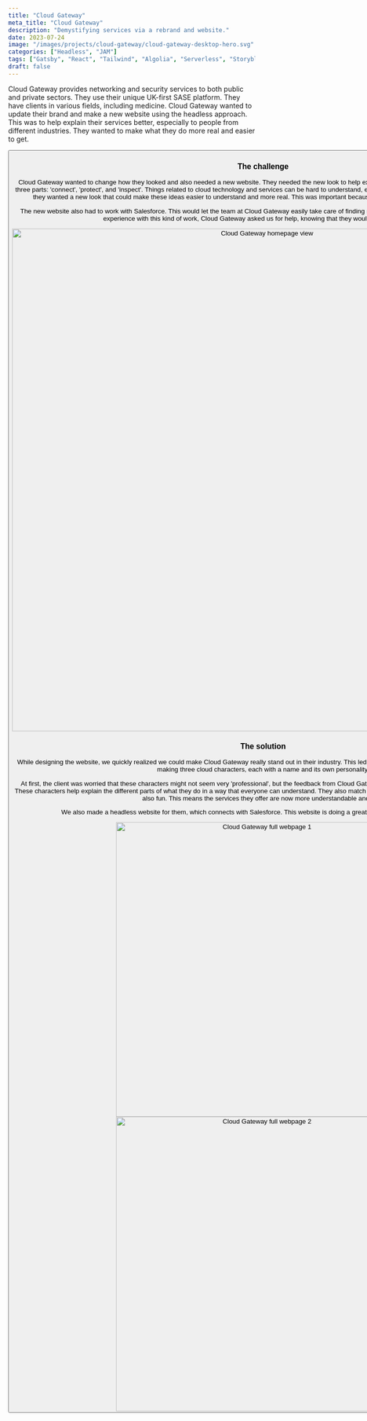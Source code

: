 ```yaml
---
title: "Cloud Gateway"
meta_title: "Cloud Gateway"
description: "Demystifying services via a rebrand and website."
date: 2023-07-24
image: "/images/projects/cloud-gateway/cloud-gateway-desktop-hero.svg"
categories: ["Headless", "JAM"]
tags: ["Gatsby", "React", "Tailwind", "Algolia", "Serverless", "Storyblok", "Node"]
draft: false
---
```


Cloud Gateway provides networking and security services to both public and private sectors. They use their unique UK-first SASE platform. They have clients in various fields, including medicine. Cloud Gateway wanted to update their brand and make a new website using the headless approach. This was to help explain their services better, especially to people from different industries. They wanted to make what they do more real and easier to get.

<Button label="Visit the website" link="https://www.cloudgateway.co.uk/" style="solid" target="_blank"/>

### The challenge

Cloud Gateway wanted to change how they looked and also needed a new website. They needed the new look to help explain their services better, which are divided into three parts: 'connect', 'protect', and 'inspect'. Things related to cloud technology and services can be hard to understand, especially for people who aren't very technical. So, they wanted a new look that could make these ideas easier to understand and more real. This was important because it would help their success keep growing.

The new website also had to work with Salesforce. This would let the team at Cloud Gateway easily take care of finding new customers and making sales. Since we had experience with this kind of work, Cloud Gateway asked us for help, knowing that they would get good support.

<img src="/images/projects/cloud-gateway/cloud-gateway-website-full-width-image.avif" alt="Cloud Gateway homepage view" width="1024" loading="lazy"/>

### The solution

While designing the website, we quickly realized we could make Cloud Gateway really stand out in their industry. This led us to give their brand a new look, which included making three cloud characters, each with a name and its own personality.

At first, the client was worried that these characters might not seem very 'professional', but the feedback from Cloud Gateway's clients and staff has been really positive. These characters help explain the different parts of what they do in a way that everyone can understand. They also match Cloud Gateway's way of speaking that's direct but also fun. This means the services they offer are now more understandable and real.

We also made a headless website for them, which connects with Salesforce. This website is doing a great job at getting new leads for them.

<div class="content-images-grid-2">
    <img src="/images/projects/cloud-gateway/cloud-gateway-full-webpage-1.avif" alt="Cloud Gateway full webpage 1" width="600" loading="lazy"/>
    <img src="/images/projects/cloud-gateway/cloud-gateway-full-webpage-2.avif" alt="Cloud Gateway full webpage 2" width="600" loading="lazy"/>
</div>